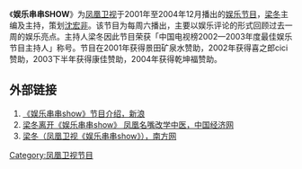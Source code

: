 {{电视节目信息框
| 颜色      = 
| 字体颜色  = 
| 名称      = 娱乐串串SHOW
| 英文名称  = 
| 图片      = 娱乐串串SHOW.png
| 尺寸      = 
| 图说      = 
| 别名      = 
| 类型      = 
| 格式      = 
| 原作      = 
| 开创      = 
| 开发      = 
| 编剧      = 
| 总导演    = 
| 导演      = 
| 助理导演  = 
| 创意总监  = 
| 主持      = 梁冬
| 联合主持  = 
| 主演      = 
| 评委      = 
| 配音      = 
| 旁白      = 
| 国家      = 
| 语言      = 
| 字幕      = 
| 标语      = 
| 季数      = 
| 集数      = 
| 每集列表  = 
| 每集长度  = 
| 配乐      = 
| 主题曲    = 
| 片头曲    = 
| 作曲      = 
| 作词      = 
| 演唱      = 
| 片尾曲    = 
| 作曲2     = 
| 作词2     = 
| 演唱2     = 
| 插曲      = 
| 制作年份  = 
| 制片人    = 
| 共同制片人 = 
| 出品人    = 
| 总监制    = 
| 监制      = 
| 执行制作  = 
| 共同执行制作 = 
<!-- | 副制作人  =  -->
| 顾问标签  = 
| 顾问      = 
| 故事标签  = 
| 故事      = 
| 编审      = 
| 剪辑      = 
| 外景      = 
| 摄影      = 
| 机位      = 
| 制作公司  = 
| 发行公司  = 
| 发行许可  = 
| 预算      = 
| 电视网    = 
| 图像制式  = 
| 声音制式  = 
| 播出国家  = 
| 集数0     = 
| 每集长度0 = 
| 开始      = 
| 结束      = 
<!-- | 播出日期  =  -->
| 播出时间  = 2001-2004
| 电视网1   = [[凤凰卫视|凤凰卫视]]
| 图像制式1 = 
| 声音制式1 = 
| 播出国家1 = 
| 集数1     = 
| 每集长度1 = 
| 开始1     = 
| 结束1     = 
| 播出时间1 = 
| 前作      = 
| 续作      = 
| 相关节目  = 
| 中国大陆名称 = 
| 台湾名称  = 
| 港澳名称  = 
| 新加坡名称  = 
| 马来西亚名称 = 
| 日本名称  = 
| 韩国名称  = 
| 泰国名称  = 
| 越南名称  = 
| 官方网站  = 
| 制作网站  = 
| imdb_id   = 
| tv_com_id = 
}}
《'''娱乐串串SHOW'''》为[[凤凰卫视|凤凰卫视]]于2001年至2004年12月播出的[[娱乐节目|娱乐节目]]，[[梁冬|梁冬]]主编及主持，策划[[沈宏非|沈宏非]]。该节目为每周六播出，主要以娱乐评论的形式回顾过去一周的娱乐亮点。主持人梁冬因此节目荣获「中国电视榜2002—2003年度最佳娱乐节目主持人」称号。节目在2001年获得景田矿泉水赞助，2002年获得喜之郎cici赞助，2003下半年获得康佳赞助，2004年获得乾坤福赞助。

==外部链接==
#[http://tech.sina.com.cn/other/2003-12-06/1758264658.shtml 《娱乐串串show》节目介绍，新浪] {{Wayback|url=http://tech.sina.com.cn/other/2003-12-06/1758264658.shtml |date=20160304120749 }}
#[http://www.ce.cn/xwzx/ylxk/gdxw/200412/30/t20041230_2710528.shtml 梁冬离开《娱乐串串show》 凤凰名嘴改学中医，中国经济网] {{Wayback|url=http://www.ce.cn/xwzx/ylxk/gdxw/200412/30/t20041230_2710528.shtml |date=20160304195311 }}
#[http://www.southcn.com/ent/zhuanti2/tv2003/list/200403220544.htm 梁冬（凤凰卫视《娱乐串串show》），南方网] {{Wayback|url=http://www.southcn.com/ent/zhuanti2/tv2003/list/200403220544.htm |date=20160304220049 }}
{{tv-stub}}

[[Category:凤凰卫视节目|Category:凤凰卫视节目]]